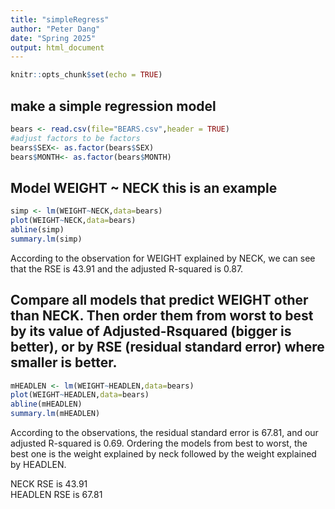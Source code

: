 ```yaml
---
title: "simpleRegress"
author: "Peter Dang"
date: "Spring 2025"
output: html_document
---
```


```r
knitr::opts_chunk$set(echo = TRUE)
```

## make a simple regression model

```r
bears <- read.csv(file="BEARS.csv",header = TRUE)
#adjust factors to be factors
bears$SEX<- as.factor(bears$SEX)
bears$MONTH<- as.factor(bears$MONTH)
```

## Model WEIGHT ~ NECK  this is an example  

```r
simp <- lm(WEIGHT~NECK,data=bears)
plot(WEIGHT~NECK,data=bears)
abline(simp)
summary.lm(simp)
```

According to the observation for WEIGHT explained by NECK, we can see that the RSE is 43.91 and the adjusted R-squared is 0.87.  

## Compare all models that predict WEIGHT other than NECK. Then order them from worst to best by its value of Adjusted-Rsquared (bigger is better), or by RSE (residual standard error) where smaller is better. 

```r
mHEADLEN <- lm(WEIGHT~HEADLEN,data=bears)
plot(WEIGHT~HEADLEN,data=bears)
abline(mHEADLEN)
summary.lm(mHEADLEN)
```

According to the observations, the residual standard error is 67.81, and our adjusted R-squared is 0.69. Ordering the models from best to worst, the best one is the weight explained by neck followed by the weight explained by HEADLEN. 

NECK RSE is 43.91  
HEADLEN RSE is 67.81  